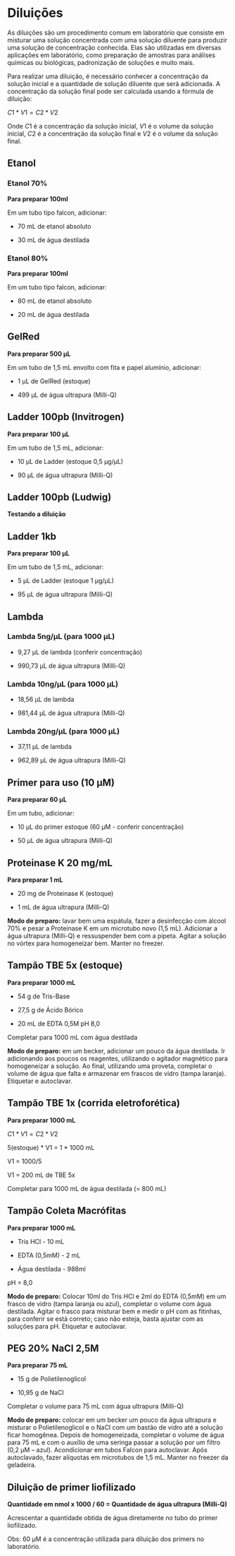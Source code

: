 # Diluições

As diluições são um procedimento comum em laboratório que consiste em misturar uma solução concentrada com uma solução diluente para produzir uma solução de concentração conhecida. Elas são utilizadas em diversas aplicações em laboratório, como preparação de amostras para análises químicas ou biológicas, padronização de soluções e muito mais.

Para realizar uma diluição, é necessário conhecer a concentração da solução inicial e a quantidade de solução diluente que será adicionada. A concentração da solução final pode ser calculada usando a fórmula de diluição:

$C1 * V1 = C2 * V2$

Onde $C1$ é a concentração da solução inicial, $V1$ é o volume da solução inicial, $C2$ é a concentração da solução final e $V2$ é o volume da solução final.

## Etanol

### Etanol 70%

**Para preparar 100ml**

Em um tubo tipo falcon, adicionar:

-   70 mL de etanol absoluto

-   30 mL de água destilada

### Etanol 80%

**Para preparar 100ml**

Em um tubo tipo falcon, adicionar:

-   80 mL de etanol absoluto

-   20 mL de água destilada

## GelRed

**Para preparar 500 μL**

Em um tubo de 1,5 mL envolto com fita e papel alumínio, adicionar:

-   1 μL de GelRed (estoque)

-   499 μL de água ultrapura (Milli-Q)

## Ladder 100pb (Invitrogen)

**Para preparar 100 μL**

Em um tubo de 1,5 mL, adicionar:

-   10 μL de Ladder (estoque 0,5 μg/μL)

-   90 μL de água ultrapura (Milli-Q)

## Ladder 100pb (Ludwig)

**Testando a diluição**

## Ladder 1kb

**Para preparar 100 μL**

Em um tubo de 1,5 mL, adicionar:

-   5 μL de Ladder (estoque 1 μg/μL)

-   95 μL de água ultrapura (Milli-Q)

## Lambda

### Lambda 5ng/μL (para 1000 μL)

-   9,27 μL de lambda (conferir concentração)

-   990,73 μL de água ultrapura (Milli-Q)

### Lambda 10ng/μL (para 1000 μL)

-   18,56 μL de lambda

-   981,44 μL de água ultrapura (Milli-Q)

### Lambda 20ng/μL (para 1000 μL)

-   37,11 μL de lambda

-   962,89 μL de água ultrapura (Milli-Q)

## Primer para uso (10 μM)

**Para preparar 60 μL**

Em um tubo, adicionar:

-   10 μL do primer estoque (60 μM - conferir concentração)

-   50 μL de água ultrapura (Milli-Q)

## Proteinase K 20 mg/mL

**Para preparar 1 mL**

-   20 mg de Proteinase K (estoque)

-   1 mL de água ultrapura (Milli-Q)

**Modo de preparo:** lavar bem uma espátula, fazer a desinfecção com álcool 70% e pesar a Proteinase K em um microtubo novo (1,5 mL). Adicionar a água ultrapura (Milli-Q) e ressuspender bem com a pipeta. Agitar a solução no vórtex para homogeneizar bem. Manter no freezer.

## Tampão TBE 5x (estoque)

**Para preparar 1000 mL**

-   54 g de Tris-Base

-   27,5 g de Ácido Bórico

-   20 mL de EDTA 0,5M pH 8,0

Completar para 1000 mL com água destilada

**Modo de preparo:** em um becker, adicionar um pouco da água destilada. Ir adicionando aos poucos os reagentes, utilizando o agitador magnético para homogeneizar a solução. Ao final, utilizando uma proveta, completar o volume de água que falta e armazenar em frascos de vidro (tampa laranja). Etiquetar e autoclavar.

## Tampão TBE 1x (corrida eletroforética)

**Para preparar 1000 mL**

$C1 * V1 = C2 * V2$

5(estoque) \* V1 = 1 \* 1000 mL

V1 = 1000/5

V1 = 200 mL de TBE 5x

Completar para 1000 mL de água destilada (= 800 mL)

## Tampão Coleta Macrófitas

**Para preparar 1000 mL**

-   Tris HCl - 10 mL

-   EDTA (0,5mM) - 2 mL

-   Água destilada - 988ml

pH = 8,0

**Modo de preparo:** Colocar 10ml do Tris HCl e 2ml do EDTA (0,5mM) em um frasco de vidro (tampa laranja ou azul), completar o volume com água destilada. Agitar o frasco para misturar bem e medir o pH com as fitinhas, para conferir se está correto; caso não esteja, basta ajustar com as soluções para pH. Etiquetar e autoclavar.

## PEG 20% NaCl 2,5M

**Para preparar 75 mL**

-   15 g de Polietilenoglicol

-   10,95 g de NaCl

Completar o volume para 75 mL com água ultrapura (Milli-Q)

**Modo de preparo:** colocar em um becker um pouco da água ultrapura e misturar o Polietilenoglicol e o NaCl com um bastão de vidro até a solução ficar homogênea. Depois de homogeneizada, completar o volume de água para 75 mL e com o auxílio de uma seringa passar a solução por um filtro (0,2 µM -- azul). Acondicionar em tubos Falcon para autoclavar. Após autoclavado, fazer alíquotas em microtubos de 1,5 mL. Manter no freezer da geladeira.

## Diluição de primer liofilizado

**Quantidade em nmol x 1000 / 60 = Quantidade de água ultrapura (Milli-Q)**

Acrescentar a quantidade obtida de água diretamente no tubo do primer liofilizado.

Obs: 60 µM é a concentração utilizada para diluição dos primers no laboratório.

